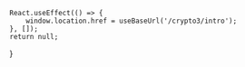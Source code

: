 
    React.useEffect(() => {
        window.location.href = useBaseUrl('/crypto3/intro');
    }, []);
    return null;


}
